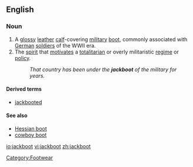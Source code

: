 ==English==
{{wikipedia}}
===Noun===
{{en-noun}}
#A [[glossy]] [[leather]] [[calf]]-covering [[military]] [[boot]], commonly associated with [[German]] [[soldier]]s of the WWII era.
#The [[spirit]] that [[motivate]]s a [[totalitarian]] or overly militaristic [[regime]] or [[policy]].
#:''That country has been under the '''jackboot''' of the military for years.''

====Derived terms====
*[[jackbooted]]

====See also====
*[[Hessian boot]]
*[[cowboy boot]]

[[Category:Footwear]]

[[io:jackboot]]
[[vi:jackboot]]
[[zh:jackboot]]